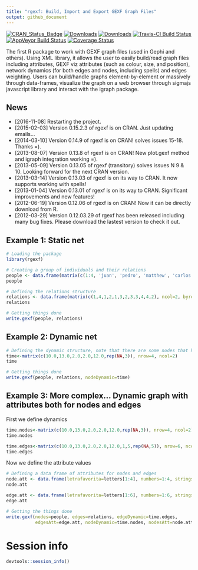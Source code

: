 ```yaml
---
title: "rgexf: Build, Import and Export GEXF Graph Files"
output: github_document
---
```


[![CRAN_Status_Badge](http://www.r-pkg.org/badges/version/rgexf)](https://cran.r-project.org/package=rgexf) [![Downloads](http://cranlogs.r-pkg.org/badges/rgexf?color=brightgreen)](http://cran.rstudio.com/package=rgexf)
[![Downloads](https://cranlogs.r-pkg.org/badges/grand-total/rgexf)](http://cran.rstudio.com/package=rgexf)
[![Travis-CI Build Status](https://travis-ci.org/gvegayon/rgexf.svg?branch=master)](https://travis-ci.org/gvegayon/rgexf)
[![AppVeyor Build Status](https://ci.appveyor.com/api/projects/status/github/gvegayon/rgexf?branch=master&svg=true)](https://ci.appveyor.com/project/gvegayon/rgexf)
[![Coverage Status](https://img.shields.io/codecov/c/github/gvegayon/rgexf/master.svg)](https://codecov.io/github/gvegayon/rgexf?branch=master)

The first R package to work with GEXF graph files (used in Gephi and others). Using XML library, it allows the user to easily build/read graph files including attributes, GEXF viz attributes (such as colour, size, and position), network dynamics (for both edges and nodes, including spells) and edges weighting. Users can build/handle graphs element-by-element or massively through data-frames, visualize the graph on a web browser through sigmajs javascript library and interact with the igraph package.

## News ##
- [2016-11-08] Restarting the project.
- [2015-02-03] Version 0.15.2.3 of rgexf is on CRAN. Just updating emails...
- [2014-03-10] Version 0.14.9 of rgexf is on CRAN! solves issues 15-18. Thanks =).
- [2013-08-07] Version 0.13.8 of rgexf is on CRAN! New plot.gexf method and igraph
  integration working =).
- [2013-05-09] Version 0.13.05 of rgexf (transitory) solves issues N 9 & 10. Looking
  forward for the next CRAN version.
- [2013-03-14] Version 0.13.03 of rgexf is on its way to CRAN. It now supports
  working with spells!
- [2013-01-04] Version 0.13.01 of rgexf is on its way to CRAN. Significant
  improvements and new features!
- [2012-06-19] Version 0.12.06 of rgexf is on CRAN! Now it can be directly download
  from R.
- [2012-03-29] Version 0.12.03.29 of rgexf has been released including many bug
  fixes. Please download the lastest version to check it out.

## Example 1: Static net ##
```r
# Loading the package
library(rgexf)

# Creating a group of individuals and their relations
people <- data.frame(matrix(c(1:4, 'juan', 'pedro', 'matthew', 'carlos'),ncol=2))
people
```

```r
# Defining the relations structure
relations <- data.frame(matrix(c(1,4,1,2,1,3,2,3,3,4,4,2), ncol=2, byrow=T))
relations
```

```r
# Getting things done
write.gexf(people, relations)
```


## Example 2: Dynamic net ##

```r
# Defining the dynamic structure, note that there are some nodes that have NA at the end.
time<-matrix(c(10.0,13.0,2.0,2.0,12.0,rep(NA,3)), nrow=4, ncol=2)
time
```

```r
# Getting things done
write.gexf(people, relations, nodeDynamic=time)
```



## Example 3: More complex... Dynamic graph with attributes both for nodes and edges##

First we define dynamics

```r
time.nodes<-matrix(c(10.0,13.0,2.0,2.0,12.0,rep(NA,3)), nrow=4, ncol=2)
time.nodes

time.edges<-matrix(c(10.0,13.0,2.0,2.0,12.0,1,5,rep(NA,5)), nrow=6, ncol=2)
time.edges
```

Now we define the attribute values

```r
# Defining a data frame of attributes for nodes and edges
node.att <- data.frame(letrafavorita=letters[1:4], numbers=1:4, stringsAsFactors=F)
node.att

edge.att <- data.frame(letrafavorita=letters[1:6], numbers=1:6, stringsAsFactors=F)
edge.att

# Getting the things done
write.gexf(nodes=people, edges=relations, edgeDynamic=time.edges,
           edgesAtt=edge.att, nodeDynamic=time.nodes, nodesAtt=node.att)
```

# Session info

```r
devtools::session_info()
```


